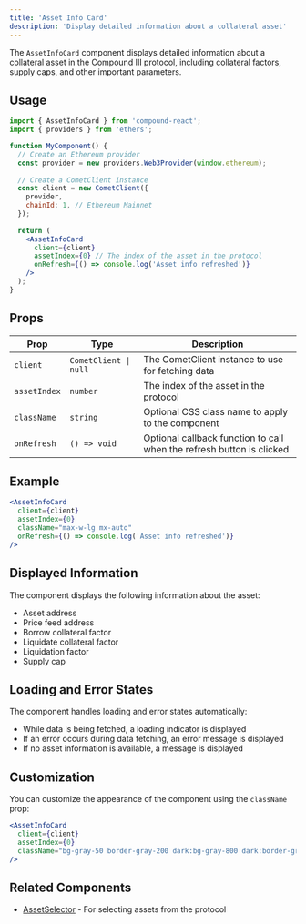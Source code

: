 ```yaml
---
title: 'Asset Info Card'
description: 'Display detailed information about a collateral asset'
---
```


The `AssetInfoCard` component displays detailed information about a collateral asset in the Compound III protocol, including collateral factors, supply caps, and other important parameters.

## Usage

```jsx
import { AssetInfoCard } from 'compound-react';
import { providers } from 'ethers';

function MyComponent() {
  // Create an Ethereum provider
  const provider = new providers.Web3Provider(window.ethereum);
  
  // Create a CometClient instance
  const client = new CometClient({
    provider,
    chainId: 1, // Ethereum Mainnet
  });
  
  return (
    <AssetInfoCard 
      client={client}
      assetIndex={0} // The index of the asset in the protocol
      onRefresh={() => console.log('Asset info refreshed')}
    />
  );
}
```

## Props

| Prop | Type | Description |
| ---- | ---- | ----------- |
| `client` | `CometClient \| null` | The CometClient instance to use for fetching data |
| `assetIndex` | `number` | The index of the asset in the protocol |
| `className` | `string` | Optional CSS class name to apply to the component |
| `onRefresh` | `() => void` | Optional callback function to call when the refresh button is clicked |

## Example

```jsx
<AssetInfoCard 
  client={client}
  assetIndex={0}
  className="max-w-lg mx-auto"
  onRefresh={() => console.log('Asset info refreshed')}
/>
```

## Displayed Information

The component displays the following information about the asset:

- Asset address
- Price feed address
- Borrow collateral factor
- Liquidate collateral factor
- Liquidation factor
- Supply cap

## Loading and Error States

The component handles loading and error states automatically:

- While data is being fetched, a loading indicator is displayed
- If an error occurs during data fetching, an error message is displayed
- If no asset information is available, a message is displayed

## Customization

You can customize the appearance of the component using the `className` prop:

```jsx
<AssetInfoCard 
  client={client}
  assetIndex={0}
  className="bg-gray-50 border-gray-200 dark:bg-gray-800 dark:border-gray-700"
/>
```

## Related Components

- [AssetSelector](/components/asset-selector) - For selecting assets from the protocol 